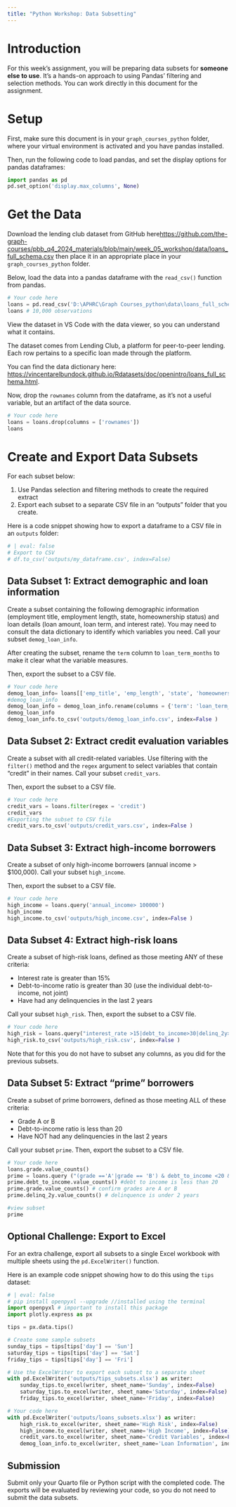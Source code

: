 ```yaml
---
title: "Python Workshop: Data Subsetting"
---
```


# Introduction

For this week's assignment, you will be preparing data subsets for **someone else to use**. It's a hands-on approach to using Pandas' filtering and selection methods. You can work directly in this document for the assignment.

# Setup

First, make sure this document is in your `graph_courses_python` folder, where your virtual environment is activated and you have pandas installed.

Then, run the following code to load pandas, and set the display options for pandas dataframes:

```python
import pandas as pd
pd.set_option('display.max_columns', None)
```

# Get the Data

Download the lending club dataset from GitHub here[https://github.com/the-graph-courses/pbb_q4_2024_materials/blob/main/week_05_workshop/data/loans_full_schema.csv](https://github.com/the-graph-courses/pbb_q4_2024_materials/blob/main/week_05_workshop/data/loans_full_schema.csv) then place it in an appropriate place in your `graph_courses_python` folder.

Below, load the data into a pandas dataframe with the `read_csv()` function from pandas.

```python
# Your code here
loans = pd.read_csv('D:\APHRC\Graph Courses_python\data\loans_full_schema.csv')
loans # 10,000 observations
```

View the dataset in VS Code with the data viewer, so you can understand what it contains.

The dataset comes from Lending Club, a platform for peer-to-peer lending. Each row pertains to a specific loan made through the platform.

You can find the data dictionary here: [https://vincentarelbundock.github.io/Rdatasets/doc/openintro/loans_full_schema.html](https://vincentarelbundock.github.io/Rdatasets/doc/openintro/loans_full_schema.html).

Now, drop the `rownames` column from the dataframe, as it's not a useful variable, but an artifact of the data source.

```python
# Your code here
loans = loans.drop(columns = ['rownames'])
loans
```

# Create and Export Data Subsets    

For each subset below:

1) Use Pandas selection and filtering methods to create the required extract
2) Export each subset to a separate CSV file in an "outputs" folder that you create.

Here is a code snippet showing how to export a dataframe to a CSV file in an `outputs` folder:

```python
# | eval: false
# Export to CSV
# df.to_csv('outputs/my_dataframe.csv', index=False)
```

## Data Subset 1: Extract demographic and loan information

Create a subset containing the following demographic information (employment title, employment length, state, homeownership status) and loan details (loan amount, loan term, and interest rate). You may need to consult the data dictionary to identify which variables you need. Call your subset `demog_loan_info`.

After creating the subset, rename the `term` column to `loan_term_months` to make it clear what the variable measures.

Then, export the subset to a CSV file.

```python
# Your code here
demog_loan_info= loans[['emp_title', 'emp_length', 'state', 'homeownership',            'loan_amount', 'term', 'interest_rate']]
#demog_loan_info
demog_loan_info = demog_loan_info.rename(columns = {'term': 'loan_term_months'})
demog_loan_info
demog_loan_info.to_csv('outputs/demog_loan_info.csv', index=False )
```

## Data Subset 2: Extract credit evaluation variables

Create a subset with all credit-related variables. Use filtering with the `filter()` method and the `regex` argument to select variables that contain "credit" in their names. Call your subset `credit_vars`.

Then, export the subset to a CSV file.

```python
# Your code here
credit_vars = loans.filter(regex = 'credit')
credit_vars
#Exporting the subset to CSV file
credit_vars.to_csv('outputs/credit_vars.csv', index=False )

```

## Data Subset 3: Extract high-income borrowers

Create a subset of only high-income borrowers (annual income > $100,000). Call your subset `high_income`.

Then, export the subset to a CSV file.

```python
# Your code here
high_income = loans.query('annual_income> 100000')
high_income
high_income.to_csv('outputs/high_income.csv', index=False )

```

## Data Subset 4: Extract high-risk loans 

Create a subset of high-risk loans, defined as those meeting ANY of these criteria:

- Interest rate is greater than 15%
- Debt-to-income ratio is greater than 30 (use the individual debt-to-income, not joint)
- Have had any delinquencies in the last 2 years

Call your subset `high_risk`. Then, export the subset to a CSV file.

```python
# Your code here
high_risk = loans.query("interest_rate >15|debt_to_income>30|delinq_2y>0")
high_risk.to_csv('outputs/high_risk.csv', index=False )
```

Note that for this you do not have to subset any columns, as you did for the previous subsets.

## Data Subset 5: Extract "prime" borrowers

Create a subset of prime borrowers, defined as those meeting ALL of these criteria:

- Grade A or B
- Debt-to-income ratio is less than 20
- Have NOT had any delinquencies in the last 2 years

Call your subset `prime`. Then, export the subset to a CSV file.

```python
# Your code here
loans.grade.value_counts()
prime = loans.query ("(grade =='A'|grade == 'B') & debt_to_income <20 & delinq_2y==0")
prime.debt_to_income.value_counts() #debt to income is less than 20
prime.grade.value_counts() # confirm grades are A or B
prime.delinq_2y.value_counts() # delinquence is under 2 years

#view subset
prime
```

## Optional Challenge: Export to Excel

For an extra challenge, export all subsets to a single Excel workbook with multiple sheets using the `pd.ExcelWriter()` function.

Here is an example code snippet showing how to do this using the `tips` dataset:

```python
# | eval: false
# pip install openpyxl --upgrade //installed using the terminal
import openpyxl # important to install this package
import plotly.express as px

tips = px.data.tips()

# Create some sample subsets
sunday_tips = tips[tips['day'] == 'Sun']
saturday_tips = tips[tips['day'] == 'Sat']
friday_tips = tips[tips['day'] == 'Fri']

# Use the ExcelWriter to export each subset to a separate sheet
with pd.ExcelWriter('outputs/tips_subsets.xlsx') as writer:
    sunday_tips.to_excel(writer, sheet_name='Sunday', index=False)
    saturday_tips.to_excel(writer, sheet_name='Saturday', index=False)
    friday_tips.to_excel(writer, sheet_name='Friday', index=False)
```

```python
# Your code here
with pd.ExcelWriter('outputs/loans_subsets.xlsx') as writer:
    high_risk.to_excel(writer, sheet_name='High Risk', index=False)
    high_income.to_excel(writer, sheet_name='High Income', index=False)
    credit_vars.to_excel(writer, sheet_name='Credit Variables', index=False)
    demog_loan_info.to_excel(writer, sheet_name='Loan Information', index=False)

```

## Submission

Submit only your Quarto file or Python script with the completed code. The exports will be evaluated by reviewing your code, so you do not need to submit the data subsets.